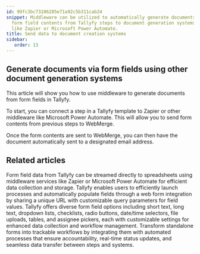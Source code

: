 ```yaml
---
id: 99fc3bc73106205e71a92c5b311cab24
snippet: Middleware can be utilized to automatically generate documents by sending
  form field contents from Tallyfy steps to document generation systems through integrations
  like Zapier or Microsoft Power Automate.
title: Send data to document creation systems
sidebar:
   order: 13
---
```


## Generate documents via form fields using other document generation systems

This article will show you how to use middleware to generate documents from form fields in Tallyfy.

To start, you can connect a step in a Tallyfy template to Zapier or other middleware like Microsoft Power Automate. This will allow you to send form contents from previous steps to WebMerge.

Once the form contents are sent to WebMerge, you can then have the document automatically sent to a designated email address.

<lite-vimeo videoid="311699511"></lite-vimeo>


## Related articles
<CardGrid>
<LinkTitleCard header="<b>Middleware > Stream data to a spreadsheet</b>" href="/products/pro/integrations/middleware/how-can-i-export-form-fields-from-tallyfy-to-spreadsheet/" > Form field data from Tallyfy can be streamed directly to spreadsheets using middleware services like Zapier or Microsoft Power Automate for efficient data collection and storage. </LinkTitleCard>
<LinkTitleCard header="<b>Launching > Launch a process from a web form</b>" href="/products/pro/launching/how-to-launch-a-tallyfy-process-from-a-webform/" > Tallyfy enables users to efficiently launch processes and automatically populate fields through a web form integration by sharing a unique URL with customizable query parameters for field values. </LinkTitleCard>
<LinkTitleCard header="<b>Tasks > Types of form fields</b>" href="/products/pro/tracking-and-tasks/tasks/what-are-form-fields-in-tallyfy/" > Tallyfy offers diverse form field options including short text, long text, dropdown lists, checklists, radio buttons, date/time selectors, file uploads, tables, and assignee pickers, each with customizable settings for enhanced data collection and workflow management. </LinkTitleCard>
<LinkTitleCard header="<b>Features > Structure intake</b>" href="/products/pro/tutorials/features/structure-intake/" > Transform standalone forms into trackable workflows by integrating them with automated processes that ensure accountability, real-time status updates, and seamless data transfer between steps and systems. </LinkTitleCard>
</CardGrid>